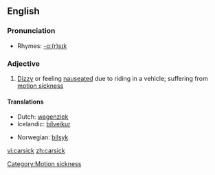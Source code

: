 ==English==

===Pronunciation===
*Rhymes: [[Rhymes:English:-ɑː(r)sɪk|-ɑː(r)sɪk]]

===Adjective===
{{en-adj}}
# [[Dizzy]] or feeling [[nauseated]] due to riding in a vehicle; suffering from [[motion sickness]]

====Translations====
{{top}}
*Dutch: [[wagenziek]]
*Icelandic: [[bílveikur]]
{{mid}}
*Norwegian: [[bilsyk]]
{{bottom}}

[[Category:Motion sickness]]

[[vi:carsick]]
[[zh:carsick]]